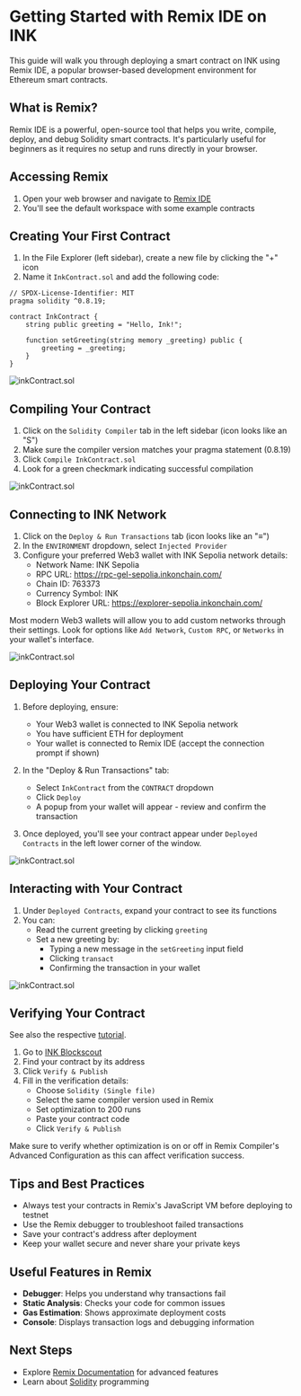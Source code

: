
# Getting Started with Remix IDE on INK

This guide will walk you through deploying a smart contract on INK using Remix IDE, a popular browser-based development environment for Ethereum smart contracts.

## What is Remix?

Remix IDE is a powerful, open-source tool that helps you write, compile, deploy, and debug Solidity smart contracts. It's particularly useful for beginners as it requires no setup and runs directly in your browser.

## Accessing Remix

1. Open your web browser and navigate to [Remix IDE](https://remix.ethereum.org)
2. You'll see the default workspace with some example contracts

## Creating Your First Contract

1. In the File Explorer (left sidebar), create a new file by clicking the "+" icon
2. Name it `InkContract.sol` and add the following code:

```solidity
// SPDX-License-Identifier: MIT
pragma solidity ^0.8.19;

contract InkContract {
    string public greeting = "Hello, Ink!";
    
    function setGreeting(string memory _greeting) public {
        greeting = _greeting;
    }
}
```
![inkContract.sol](src/images/remix_deploy_1.png)

## Compiling Your Contract

1. Click on the `Solidity Compiler` tab in the left sidebar (icon looks like an "S")
2. Make sure the compiler version matches your pragma statement (0.8.19)
3. Click `Compile InkContract.sol`
4. Look for a green checkmark indicating successful compilation

![inkContract.sol](src/images/remix_deploy_2.png)

## Connecting to INK Network

1. Click on the `Deploy & Run Transactions` tab (icon looks like an "≡")
2. In the `ENVIRONMENT` dropdown, select `Injected Provider`
3. Configure your preferred Web3 wallet with INK Sepolia network details:
   - Network Name: INK Sepolia
   - RPC URL: https://rpc-gel-sepolia.inkonchain.com/
   - Chain ID: 763373
   - Currency Symbol: INK
   - Block Explorer URL: https://explorer-sepolia.inkonchain.com/

Most modern Web3 wallets will allow you to add custom networks through their settings. Look for options like `Add Network`, `Custom RPC`, or `Networks` in your wallet's interface.

![inkContract.sol](src/images/remix_deploy_3.png)

## Deploying Your Contract

1. Before deploying, ensure:
   - Your Web3 wallet is connected to INK Sepolia network
   - You have sufficient ETH for deployment
   - Your wallet is connected to Remix IDE (accept the connection prompt if shown)

2. In the "Deploy & Run Transactions" tab:
   - Select `InkContract` from the `CONTRACT` dropdown
   - Click `Deploy`
   - A popup from your wallet will appear - review and confirm the transaction

3. Once deployed, you'll see your contract appear under `Deployed Contracts` in the left lower corner of the window.

![inkContract.sol](src/images/remix_deploy_4.png)

## Interacting with Your Contract

1. Under `Deployed Contracts`, expand your contract to see its functions
2. You can:
   - Read the current greeting by clicking `greeting`
   - Set a new greeting by:
     - Typing a new message in the `setGreeting` input field
     - Clicking `transact`
     - Confirming the transaction in your wallet

![inkContract.sol](src/images/remix_deploy_5.png)

## Verifying Your Contract

See also the respective [tutorial](/build/tutorials/verify-smart-contract).

1. Go to [INK Blockscout](https://explorer-sepolia.inkonchain.com)
2. Find your contract by its address
3. Click `Verify & Publish`
4. Fill in the verification details:
   - Choose `Solidity (Single file)`
   - Select the same compiler version used in Remix
   - Set optimization to 200 runs
   - Paste your contract code
   - Click `Verify & Publish`

<Callout emoji="">
  Make sure to verify whether optimization is on or off in Remix Compiler's Advanced Configuration as this can affect verification success.
</Callout>

## Tips and Best Practices

- Always test your contracts in Remix's JavaScript VM before deploying to testnet
- Use the Remix debugger to troubleshoot failed transactions
- Save your contract's address after deployment
- Keep your wallet secure and never share your private keys

## Useful Features in Remix

- **Debugger**: Helps you understand why transactions fail
- **Static Analysis**: Checks your code for common issues
- **Gas Estimation**: Shows approximate deployment costs
- **Console**: Displays transaction logs and debugging information

## Next Steps

- Explore [Remix Documentation](https://remix-ide.readthedocs.io/) for advanced features
- Learn about [Solidity](https://docs.soliditylang.org/) programming
